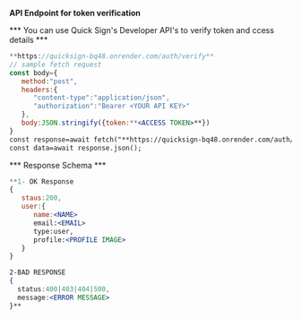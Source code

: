 **API Endpoint for token verification**
  
*** You can use Quick Sign's Developer API's to verify token and ccess details ***

```jsx
**https://quicksign-bq48.onrender.com/auth/verify**
// sample fetch request
const body={
   method:"post",
   headers:{
      "content-type":"application/json",
      "authorization":"Bearer <YOUR API KEY>"
   },
   body:JSON.stringify({token:**<ACCESS TOKEN>**})
}
const response=await fetch("**https://quicksign-bq48.onrender.com/auth/verify**",body);
const data=await response.json();

```


*** Response Schema ***


```jsx
**1- OK Response
{
   staus:200,
   user:{
      name:<NAME>
      email:<EMAIL>
      type:user,
      profile:<PROFILE IMAGE>
   }
}

2-BAD RESPONSE
{
  status:400|403|404|500,
  message:<ERROR MESSAGE>
}**
```